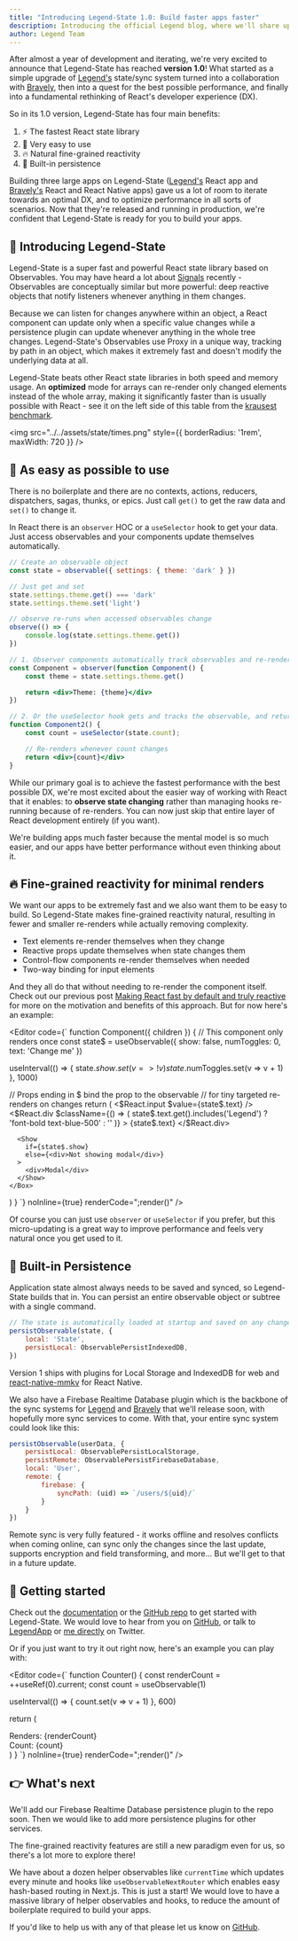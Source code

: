 ```yaml
---
title: "Introducing Legend-State 1.0: Build faster apps faster"
description: Introducing the official Legend blog, where we'll share updates, tutorials, and insights about Legend-State, Legend-Motion, and Legend-List.
author: Legend Team
---
```


After almost a year of development and iterating, we're very excited to announce that Legend-State has reached **version 1.0**! What started as a simple upgrade of [Legend's](https://legendapp.com) state/sync system turned into a collaboration with [Bravely](https://bravely.io), then into a quest for the best possible performance, and finally into a fundamental rethinking of React's developer experience (DX).

So in its 1.0 version, Legend-State has four main benefits:
1. <span className="text-lg mr-2">⚡️</span> The fastest React state library
2. <span className="text-lg mr-2">🦄</span> Very easy to use
3. <span className="text-lg mr-2">🔥</span> Natural fine-grained reactivity
3. <span className="text-lg mr-2">💾</span> Built-in persistence

Building three large apps on Legend-State ([Legend's](https://legendapp.com) React app and [Bravely's](https://bravely.io) React and React Native apps) gave us a lot of room to iterate towards an optimal DX, and to optimize performance in all sorts of scenarios. Now that they're released and running in production, we're confident that Legend-State is ready for you to build your apps.

## 👋 Introducing Legend-State

Legend-State is a super fast and powerful React state library based on Observables. You may have heard a lot about [Signals](https://preactjs.com/blog/introducing-signals/) recently - Observables are conceptually similar but more powerful: deep reactive objects that notify listeners whenever anything in them changes.

Because we can listen for changes anywhere within an object, a React component can update only when a specific value changes while a persistence plugin can update whenever anything in the whole tree changes. Legend-State's Observables use Proxy in a unique way, tracking by path in an object, which makes it extremely fast and doesn't modify the underlying data at all.

Legend-State beats other React state libraries in both speed and memory usage. An **optimized** mode for arrays can re-render only changed elements instead of the whole array, making it significantly faster than is usually possible with React - see it on the left side of this table from the [krausest benchmark](https://github.com/krausest/js-framework-benchmark).

<img src="../../assets/state/times.png" style={{ borderRadius: '1rem', maxWidth: 720 }} />


## 🦄 As easy as possible to use

There is no boilerplate and there are no contexts, actions, reducers, dispatchers, sagas, thunks, or epics. Just call `get()` to get the raw data and `set()` to change it.

In React there is an `observer` HOC or a `useSelector` hook to get your data. Just access observables and your components update themselves automatically.

```jsx
// Create an observable object
const state = observable({ settings: { theme: 'dark' } })

// Just get and set
state.settings.theme.get() === 'dark'
state.settings.theme.set('light')

// observe re-runs when accessed observables change
observe(() => {
    console.log(state.settings.theme.get())
})

// 1. Observer components automatically track observables and re-render when they change
const Component = observer(function Component() {
    const theme = state.settings.theme.get()

    return <div>Theme: {theme}</div>
})

// 2. Or the useSelector hook gets and tracks the observable, and returns the raw value
function Component2() {
    const count = useSelector(state.count);

    // Re-renders whenever count changes
    return <div>{count}</div>
}
```

While our primary goal is to achieve the fastest performance with the best possible DX, we're most excited about the easier way of working with React that it enables: to **observe state changing** rather than managing hooks re-running because of re-renders. You can now just skip that entire layer of React development entirely (if you want).

We're building apps much faster because the mental model is so much easier, and our apps have better performance without even thinking about it.

## 🔥 Fine-grained reactivity for minimal renders

We want our apps to be extremely fast and we also want them to be easy to build. So Legend-State makes fine-grained reactivity natural, resulting in fewer and smaller re-renders while actually removing complexity.

- Text elements re-render themselves when they change
- Reactive props update themselves when state changes them
- Control-flow components re-render themselves when needed
- Two-way binding for input elements

And they all do that without needing to re-render the component itself. Check out our previous post [Making React fast by default and truly reactive](../2022-09-25-legend-state) for more on the motivation and benefits of this approach. But for now here's an example:

<Editor
  code={`
function Component({ children }) {
  // This component only renders once
  const state$ = useObservable({ show: false, numToggles: 0, text: 'Change me' })

  useInterval(() => {
    state$.show.set(v => !v)
    state$.numToggles.set(v => v + 1)
  }, 1000)

  // Props ending in $ bind the prop to the observable
  // for tiny targeted re-renders on changes
  return (
    <Box className="flex flex-col gap-y-2">
      <$React.input $value={state$.text} />
      <$React.div
        $className={() => (
          state$.text.get().includes('Legend') ?
            'font-bold text-blue-500' :
            ''
        )}
      >
        {state$.text}
      </$React.div>

      <Show
        if={state$.show}
        else={<div>Not showing modal</div>}
      >
        <div>Modal</div>
      </Show>
    </Box>
  )
}
`}
  noInline={true}
  renderCode=";render(<Component />)"
/>

Of course you can just use `observer` or `useSelector` if you prefer, but this micro-updating is a great way to improve performance and feels very natural once you get used to it.

## 💾 Built-in Persistence

Application state almost always needs to be saved and synced, so Legend-State builds that in. You can persist an entire observable object or subtree with a single command.

```js
// The state is automatically loaded at startup and saved on any change. Easy 😌.
persistObservable(state, {
    local: 'State',
    persistLocal: ObservablePersistIndexedDB,
})
```

Version 1 ships with plugins for Local Storage and IndexedDB for web and [react-native-mmkv](https://github.com/mrousavy/react-native-mmkv) for React Native.

We also have a Firebase Realtime Database plugin which is the backbone of the sync systems for [Legend](https://legendapp.com) and [Bravely](https://bravely.io) that we'll release soon, with hopefully more sync services to come. With that, your entire sync system could look like this:

```js
persistObservable(userData, {
    persistLocal: ObservablePersistLocalStorage,
    persistRemote: ObservablePersistFirebaseDatabase,
    local: 'User',
    remote: {
        firebase: {
            syncPath: (uid) => `/users/${uid}/`
        }
    }
})
```

Remote sync is very fully featured - it works offline and resolves conflicts when coming online, can sync only the changes since the last update, supports encryption and field transforming, and more... But we'll get to that in a future update.

## 🤟 Getting started

Check out the [documentation](https://www.legendapp.com/dev/state) or the [GitHub repo](https://github.com/LegendApp/legend-state) to get started with Legend-State. We would love to hear from you on [GitHub](https://github.com/LegendApp/legend-state), or talk to [LegendApp](https://twitter.com/LegendAppHQ) or [me directly](https://twitter.com/jmeistrich) on Twitter.

Or if you just want to try it out right now, here's an example you can play with:

<Editor
  code={`
function Counter() {
  const renderCount = ++useRef(0).current;
  const count = useObservable(1)

  useInterval(() => {
    count.set(v => v + 1)
  }, 600)

  return (
    <Box className="flex flex-col gap-y-2">
        <div>Renders: {renderCount}</div>
        <div>Count: <Memo>{count}</Memo></div>
    </Box>
  )
}
`}
  noInline={true}
  renderCode=";render(<Counter />)"
/>

## 👉 What's next

We'll add our Firebase Realtime Database persistence plugin to the repo soon. Then we would like to add more persistence plugins for other services.

The fine-grained reactivity features are still a new paradigm even for us, so there's a lot more to explore there!

We have about a dozen helper observables like `currentTime` which updates every minute and hooks like `useObservableNextRouter` which enables easy hash-based routing in Next.js. This is just a start! We would love to have a massive library of helper observables and hooks, to reduce the amount of boilerplate required to build your apps.

If you'd like to help us with any of that please let us know on [GitHub](https://github.com/LegendApp/legend-state).